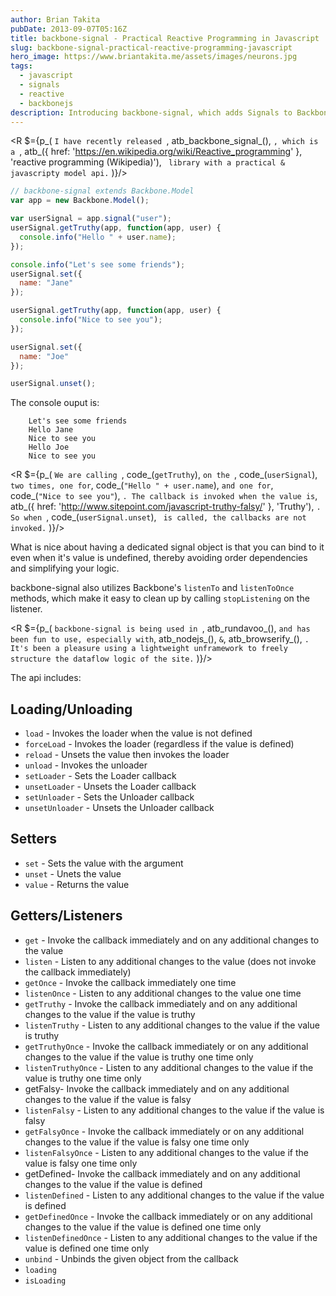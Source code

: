 ```yaml
---
author: Brian Takita
pubDate: 2013-09-07T05:16Z
title: backbone-signal - Practical Reactive Programming in Javascript
slug: backbone-signal-practical-reactive-programming-javascript
hero_image: https://www.briantakita.me/assets/images/neurons.jpg
tags:
  - javascript
  - signals
  - reactive
  - backbonejs
description: Introducing backbone-signal, which adds Signals to Backbonejs.
---
```


<R $={p_(
	`I have recently released `, atb_backbone_signal_(), `, which is a `,
	atb_({
		href: 'https://en.wikipedia.org/wiki/Reactive_programming'
	}, 'reactive programming (Wikipedia)'), ` library with a practical & javascripty model api.`
)}/>

```js
// backbone-signal extends Backbone.Model
var app = new Backbone.Model();

var userSignal = app.signal("user");
userSignal.getTruthy(app, function(app, user) {
  console.info("Hello " + user.name);
});

console.info("Let's see some friends");
userSignal.set({
  name: "Jane"
});

userSignal.getTruthy(app, function(app, user) {
  console.info("Nice to see you");
});

userSignal.set({
  name: "Joe"
});

userSignal.unset();
```

The console ouput is:

```shell
    Let's see some friends
    Hello Jane
    Nice to see you
    Hello Joe
    Nice to see you
```

<R $={p_(
	`We are calling `, code_(`getTruthy`), `on the `, code_(`userSignal`), ` two times, one for `,
	code_(`"Hello " + user.name`), ` and one for `, code_(`"Nice to see you"`), `. The callback is invoked when the
	value is`, atb_({ href: 'http://www.sitepoint.com/javascript-truthy-falsy/' }, 'Truthy'), `. So when `,
	code_(`userSignal.unset`), ` is called, the callbacks are not invoked.`
)}/>

What is nice about having a dedicated signal object is that you can bind to it even when it's value is undefined,
thereby avoiding order dependencies and simplifying your logic.

backbone-signal also utilizes Backbone's `listenTo` and `listenToOnce` methods, which make it easy to clean up by
calling `stopListening` on the listener.

<R $={p_(
	`backbone-signal is being used in `, atb_rundavoo_(), ` and has been fun to use, especially with `, atb_nodejs_(),
	` & `, atb_browserify_(), `. It's been a pleasure using a lightweight unframework to freely structure the dataflow
	logic of the site.`
)}/>

The api includes:

## Loading/Unloading

- `load` - Invokes the loader when the value is not defined
- `forceLoad` - Invokes the loader (regardless if the value is defined)
- `reload` - Unsets the value then invokes the loader
- `unload` - Invokes the unloader
- `setLoader` - Sets the Loader callback
- `unsetLoader` - Unsets the Loader callback
- `setUnloader` - Sets the Unloader callback
- `unsetUnloader` - Unsets the Unloader callback

## Setters

- `set` - Sets the value with the argument
- `unset` - Unets the value
- `value` - Returns the value

## Getters/Listeners

- `get` - Invoke the callback immediately and on any additional changes to the value
- `listen` - Listen to any additional changes to the value (does not invoke the callback immediately)
- `getOnce` - Invoke the callback immediately one time
- `listenOnce` - Listen to any additional changes to the value one time
- `getTruthy` - Invoke the callback immediately and on any additional changes to the value if the value is truthy
- `listenTruthy` - Listen to any additional changes to the value if the value is truthy
- `getTruthyOnce` - Invoke the callback immediately or on any additional changes to the value if the value is truthy
one time only
- `listenTruthyOnce` - Listen to any additional changes to the value if the value is truthy one time only
- getFalsy- Invoke the callback immediately and on any additional changes to the value if the value is falsy
- `listenFalsy` - Listen to any additional changes to the value if the value is falsy
- `getFalsyOnce` - Invoke the callback immediately or on any additional changes to the value if the value is falsy one
time only
- `listenFalsyOnce` - Listen to any additional changes to the value if the value is falsy one time only
- getDefined- Invoke the callback immediately and on any additional changes to the value if the value is defined
- `listenDefined` - Listen to any additional changes to the value if the value is defined
- `getDefinedOnce` - Invoke the callback immediately or on any additional changes to the value if the value is defined
one time only
- `listenDefinedOnce` - Listen to any additional changes to the value if the value is defined one time only
- `unbind` - Unbinds the given object from the callback
- `loading`
- `isLoading`
